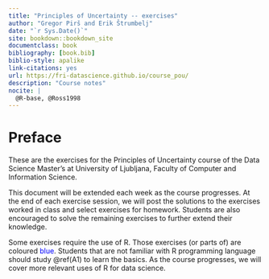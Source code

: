 ```yaml
--- 
title: "Principles of Uncertainty -- exercises"
author: "Gregor Pirš and Erik Štrumbelj"
date: "`r Sys.Date()`"
site: bookdown::bookdown_site
documentclass: book
bibliography: [book.bib]
biblio-style: apalike
link-citations: yes
url: https://fri-datascience.github.io/course_pou/
description: "Course notes"
nocite: | 
  @R-base, @Ross1998
---
```


# Preface {-}

These are the exercises for the Principles of Uncertainty course of the Data Science Master's at University of Ljubljana, Faculty of Computer and Information Science.

This document will be extended each week as the course progresses. At the end of each exercise session, we will post the solutions to the exercises worked in class and select exercises for homework. Students are also encouraged to solve the remaining exercises to further extend their knowledge.

Some exercises require the use of R. Those exercises (or parts of) are coloured <span style="color:blue">blue</span>. Students that are not familiar with R programming language should study \@ref(A1) to learn the basics. As the course progresses, we will cover more relevant uses of R for data science.
